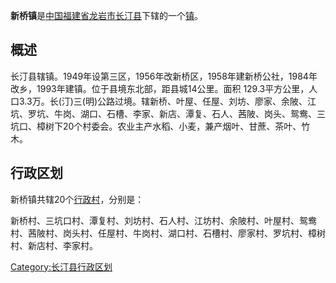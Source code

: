 {{中国乡级行政区
| 行政区全称 = 新桥镇
| 景观照片文件名 =
| 景观照片描述 =
| 汉语拼音 =
| 通用拼音 =
| 注音符號 =
| 其它标音类型1 =
| 其它标音1 =
| 其它标音类型2 =
| 其它标音2 =
| 其它语言类型1 =
| 其它语言地名1 =
| 其它语言类型2 =
| 其它语言地名2 =
| 上级行政区 = [[福建省|福建省]][[龙岩市|龙岩市]][[长汀县|长汀县]]
| 行政区类别 = [[镇|镇]]
| 行政区划代码 =350821103
| 地理坐标 =
| 总面积 =
| 户籍人口 =
| 户籍人口年份 =
| 常住人口 =
| 常住人口年份 =
| 人口密度 =
| 行政区划 =
| 官方网站 =
| 政府驻地 =
| 邮政编码 =
| 毗邻行政区 =
| 位置图文件名 =
| 位置图描述 =
}}
'''新桥镇'''是[[中华人民共和国|中国]][[福建省|福建省]][[龙岩市|龙岩市]][[长汀县|长汀县]]下辖的一个[[镇|镇]]。

==概述==
长汀县辖镇。1949年设第三区，1956年改新桥区，1958年建新桥公社，1984年改乡，1993年建镇。位于县境东北部，距县城14公里。面积 129.3平方公里，人口3.3万。长(汀)三(明)公路过境。辖新桥、叶屋、任屋、刘坊、廖家、余陂、江坑、罗坑、牛岗、湖口、石槽、李家、新店、潭复、石人、茜陂、岗头、鸳鸯、三坑口、樟树下20个村委会。农业主产水稻、小麦，兼产烟叶、甘蔗、茶叶、竹木。

== 行政区划 ==
新桥镇共辖20个[[行政村|行政村]]，分别是：

新桥村、三坑口村、潭复村、刘坊村、石人村、江坊村、余陂村、叶屋村、鸳鸯村、茜陂村、岗头村、任屋村、牛岗村、湖口村、石槽村、廖家村、罗坑村、樟树村、新店村、李家村。

{{长汀县行政区划}}
{{福建小作品}}

[[Category:长汀县行政区划|Category:长汀县行政区划]]